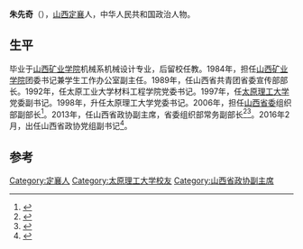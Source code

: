 '''朱先奇'''（{{bd|1954年|8月||}}），[[山西|山西]][[定襄|定襄]]人，中华人民共和国政治人物。

== 生平 ==
毕业于[[山西矿业学院|山西矿业学院]]机械系机械设计专业，后留校任教。1984年，担任[[山西矿业学院|山西矿业学院]]团委书记兼学生工作办公室副主任。1989年，任山西省共青团省委宣传部部长。1992年，任太原工业大学材料工程学院党委书记。1997年，任[[太原理工大学|太原理工大学]]党委副书记。1998年，升任太原理工大学党委书记。2006年，担任[[山西省委|山西省委]]组织部副部长<ref>{{cite news|title=山西省：朱先奇担任省委组织部首任新闻发言人|url=http://www.sx.chinanews.com/news/2010/0429/20817.html|accessdate=2015-03-07|newspaper=中国新闻网|archive-date=2016-03-05|archive-url=https://web.archive.org/web/20160305082433/http://www.sx.chinanews.com/news/2010/0429/20817.html|dead-url=no}}</ref>。2013年，任山西省政协副主席，省委组织部常务副部长<ref>{{cite news|title=省委组织部首建新闻发言人制度 朱先奇担任|url=http://site.sxgov.cn/shanxi/shanxi_content/2010-04/27/content_434920.htm|accessdate=2015-03-07|newspaper=黄河新闻网|deadurl=yes|archiveurl=https://web.archive.org/web/20150402140350/http://site.sxgov.cn/shanxi/shanxi_content/2010-04/27/content_434920.htm|archivedate=2015-04-02}}</ref><ref>{{cite news|title=朱先奇同志简历|url=http://news.sina.com.cn/o/2013-01-29/034326152097.shtml|accessdate=2015-03-07|newspaper=新浪网|archive-date=2019-08-24|archive-url=https://web.archive.org/web/20190824003046/http://news.sina.com.cn/o/2013-01-29/034326152097.shtml|dead-url=no}}</ref>。2016年2月，出任山西省政协党组副书记<ref>{{cite news|title=朱先奇任山西省政协党组副书记|url=http://district.ce.cn/newarea/sddy/201602/14/t20160214_8833770.shtml|accessdate=2016-04-23|agency=中国经济网|archive-date=2019-08-23|archive-url=https://web.archive.org/web/20190823044050/http://district.ce.cn/newarea/sddy/201602/14/t20160214_8833770.shtml|dead-url=no}}</ref>。

==参考==
{{Reflist}}
{{中国政治人物小作品}}

{{normdaten}}
{{DEFAULTSORT:zhu xianqi}}
[[Category:定襄人|Category:定襄人]]
[[Category:太原理工大学校友|Category:太原理工大学校友]]
[[Category:山西省政协副主席|Category:山西省政协副主席]]